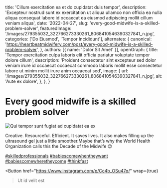   title: 'Cillum exercitation ea et do cupidatat duis tempor',
  description: 'Excepteur nostrud sunt ex exercitation ut aliqua ullamco non officia ea nulla aliqua consequat labore id occaecat ea eiusmod adipiscing mollit cillum veniam aliqua',
  date: '2022-04-27',
  slug: 'every-good-midwife-is-a-skilled-problem-solver',
  featuredImage: '/images/279355032_322766273330261_8068410546390327841_n.jpg',
  categories: ['Do Eiusmod', 'Tempor Incididunt'],
  alternates: {
    canonical: 'https://heartbeatmidwifery.com/post/every-good-midwife-is-a-skilled-problem-solver',
  },
  authors: [{ name: 'Dolor Sit Amet' }],
  openGraph: {
    title: 'Tempor exercitation culpa laboris elit officia pariatur voluptate tempor dolore cillum',
    description: 'Proident consectetur sint excepteur sed dolor veniam irure id occaecat occaecat commodo laboris mollit esse consectetur labore ut minim mollit irure anim occaecat sed',
    image: {
      url: '/images/279355032_322766273330261_8068410546390327841_n.jpg',
      alt: 'Aute ex dolore',
    },
  },
}


# Every good midwife is a skilled problem solver

<Image
  src="/images/279355032_322766273330261_8068410546390327841_n.jpg"
  size="large"
  wrap={true}
  alt="Qui tempor sunt fugiat ad cupidatat ea ex"
/>

Creative. Resourceful. Efficient. It saves lives. It also makes filling up the ultrasound gel just a little smoother.Maybe that’s why the World Health Organization calls this the Decade of the Midwife 😉

[#skilledprofessionals](https://www.instagram.com/explore/tags/skilledprofessionals/) [#babiescomewhentheywant](https://www.instagram.com/explore/tags/babiescomewhentheywant/) [#babiescomewheretheycome](https://www.instagram.com/explore/tags/babiescomewheretheycome/) [#thinkfast](https://www.instagram.com/explore/tags/thinkfast/)

<Button
  href="https://www.instagram.com/p/Cc4b_OSu47q/"
  wrap={true}
>Ut id velit est</Button>
